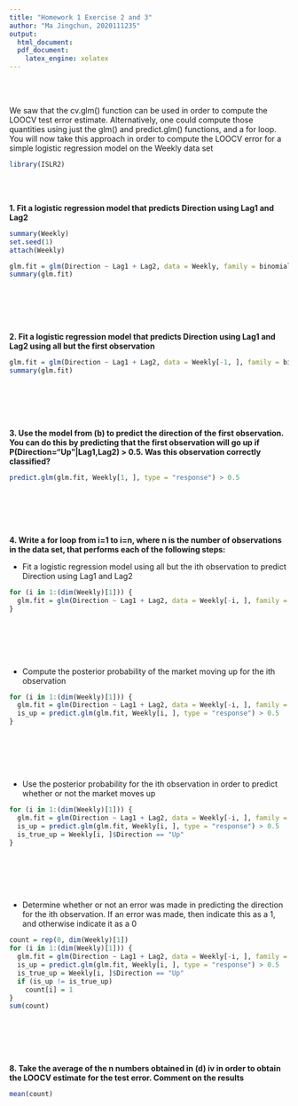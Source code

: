 ```yaml
---
title: "Homework 1 Exercise 2 and 3"
author: "Ma Jingchun, 2020111235"
output:
  html_document:
  pdf_document: 
    latex_engine: xelatex
---
```

<br><br>

We saw that the cv.glm() function can be used in order to compute the LOOCV test error estimate. Alternatively, one could compute those quantities using just the glm() and predict.glm() functions, and a for loop. You will now take this approach in order to compute the LOOCV error for a simple logistic regression model on the Weekly data set
```r
library(ISLR2)
```

<br><br>

**1. Fit a logistic regression model that predicts Direction using Lag1 and Lag2**
```r
summary(Weekly)
set.seed(1)
attach(Weekly)

glm.fit = glm(Direction ~ Lag1 + Lag2, data = Weekly, family = binomial)
summary(glm.fit)
```

 
\bigskip\bigskip\bigskip\bigskip
<br><br><br><br>

**2. Fit a logistic regression model that predicts Direction using Lag1 and Lag2 using all but the first observation**
```r
glm.fit = glm(Direction ~ Lag1 + Lag2, data = Weekly[-1, ], family = binomial)
summary(glm.fit)
```


\bigskip\bigskip\bigskip\bigskip
<br><br><br><br>

**3. Use the model from (b) to predict the direction of the first observation. You can do this by predicting that the first observation will go up if P(Direction=“Up”|Lag1,Lag2) > 0.5. Was this observation correctly classified?**
```r
predict.glm(glm.fit, Weekly[1, ], type = "response") > 0.5
```

\bigskip\bigskip\bigskip\bigskip
<br><br><br><br>

**4. Write a for loop from i=1 to i=n, where n is the number of observations in the data set, that performs each of the following steps:**

+ Fit a logistic regression model using all but the ith observation to predict Direction using Lag1 and Lag2
```r
for (i in 1:(dim(Weekly)[1])) {
  glm.fit = glm(Direction ~ Lag1 + Lag2, data = Weekly[-i, ], family = binomial)
}
```

\bigskip\bigskip\bigskip\bigskip
<br><br><br><br>

+ Compute the posterior probability of the market moving up for the ith observation
```r
for (i in 1:(dim(Weekly)[1])) {
  glm.fit = glm(Direction ~ Lag1 + Lag2, data = Weekly[-i, ], family = binomial)
  is_up = predict.glm(glm.fit, Weekly[i, ], type = "response") > 0.5
}
```

\bigskip\bigskip\bigskip\bigskip
<br><br><br><br>

+ Use the posterior probability for the ith observation in order to predict whether or not the market moves up
```r
for (i in 1:(dim(Weekly)[1])) {
  glm.fit = glm(Direction ~ Lag1 + Lag2, data = Weekly[-i, ], family = binomial)
  is_up = predict.glm(glm.fit, Weekly[i, ], type = "response") > 0.5
  is_true_up = Weekly[i, ]$Direction == "Up"
}
```

\bigskip\bigskip\bigskip\bigskip
<br><br><br><br>

+ Determine whether or not an error was made in predicting the direction for the ith observation. If an error was made, then indicate this as a 1, and otherwise indicate it as a 0
```r
count = rep(0, dim(Weekly)[1])
for (i in 1:(dim(Weekly)[1])) {
  glm.fit = glm(Direction ~ Lag1 + Lag2, data = Weekly[-i, ], family = binomial)
  is_up = predict.glm(glm.fit, Weekly[i, ], type = "response") > 0.5
  is_true_up = Weekly[i, ]$Direction == "Up"
  if (is_up != is_true_up) 
    count[i] = 1
}
sum(count)
```

\bigskip\bigskip\bigskip\bigskip
<br><br><br><br>

**8. Take the average of the n numbers obtained in (d) iv in order to obtain the LOOCV estimate for the test error. Comment on the results**
```r
mean(count)
```

\bigskip\bigskip\bigskip\bigskip
<br><br><br><br>



